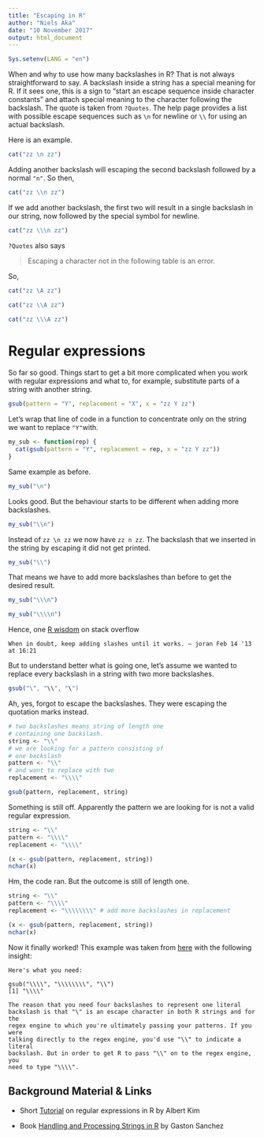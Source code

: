 ```yaml
---
title: "Escaping in R"
author: "Niels Aka"
date: "10 November 2017"
output: html_document
---
```


```r
Sys.setenv(LANG = "en")
```

When and why to use how many backslashes in R? That is not always
straightforward to say. A backslash inside a string has a special meaning
for R. If it sees one, this is a sign to "start an escape sequence inside character constants" and attach special meaning to the character following the backslash. The quote is taken from `?Quotes`. The help page provides a list with possible escape sequences such as `\n` for newline or `\\` for
using an actual backslash.

Here is an example.

```r
cat("zz \n zz")
```

Adding another backslash will escaping the second backslash followed by a normal `"n"`. So then,

```r
cat("zz \\n zz")
```

If we add another backslash, the first two will result in a single backslash in our string, now followed by the special symbol for newline.

```r
cat("zz \\\n zz")
```



`?Quotes` also says

> Escaping a character not in the following table is an error.

So,

```r
cat("zz \A zz")
```
```r
cat("zz \\A zz")
```
```r
cat("zz \\\A zz")
```

Regular expressions
===================

So far so good. Things start to get a bit more complicated when you work with
regular expressions and what to, for example, substitute parts of a string
with another string.

```r
gsub(pattern = "Y", replacement = "X", x = "zz Y zz")
```

Let's wrap that line of code in a function to concentrate only on the string
we want to replace `"Y"`with.

```r
my_sub <- function(rep) {
  cat(gsub(pattern = "Y", replacement = rep, x = "zz Y zz"))
}
```

Same example as before.

```r
my_sub("\n")
```

Looks good. But the behaviour starts to be different when adding more backslashes.

```r
my_sub("\\n")
```

Instead of `zz \n zz` we now have `zz n zz`. The backslash that we inserted in the string by escaping it did not get printed.

```r
my_sub("\\")
```

That means we have to add more backslashes than before to get the desired result.

```r
my_sub("\\\n")

my_sub("\\\\n")
```

Hence, one [R wisdom](https://stackoverflow.com/questions/14879204/how-to-escape-a-backslash-in-r) on stack overflow 

    When in doubt, keep adding slashes until it works. – joran Feb 14 '13 at 16:21 

But to understand better what is going one, let's assume we wanted to replace every backslash in a string with two more backslashes.

```r
gsub("\", "\\", "\")
```

Ah, yes, forgot to escape the backslashes. They were escaping the quotation marks instead.

```r
# two backslashes means string of length one
# containing one backslash.
string <- "\\"
# we are looking for a pattern consisting of
# one backslash
pattern <- "\\"
# and want to replace with two
replacement <- "\\\\"

gsub(pattern, replacement, string)
```

Something is still off. Apparently the pattern we are looking for is not a valid regular expression.

```r
string <- "\\"
pattern <- "\\\\"
replacement <- "\\\\"

(x <- gsub(pattern, replacement, string))
nchar(x)
```

Hm, the code ran. But the outcome is still of length one.

```r
string <- "\\"
pattern <- "\\\\"
replacement <- "\\\\\\\\" # add more backslashes in replacement

(x <- gsub(pattern, replacement, string))
nchar(x)
```
Now it finally worked! This example was taken from [here](https://stackoverflow.com/questions/27491986/r-gsub-replacing-backslashes) with the following insight:

    Here's what you need:
    
    gsub("\\\\", "\\\\\\\\", "\\")
    [1] "\\\\"
    
    The reason that you need four backslashes to represent one literal
    backslash is that "\" is an escape character in both R strings and for the
    regex engine to which you're ultimately passing your patterns. If you were
    talking directly to the regex engine, you'd use "\\" to indicate a literal
    backslash. But in order to get R to pass "\\" on to the regex engine, you
    need to type "\\\\". 

## Background Material & Links

* Short [Tutorial](https://rstudio-pubs-static.s3.amazonaws.com/74603_76cd14d5983f47408fdf0b323550b846.html) on regular expressions in R by Albert Kim

* Book [Handling and Processing Strings in R](http://gastonsanchez.com/Handling_and_Processing_Strings_in_R.pdf) by Gaston Sanchez

